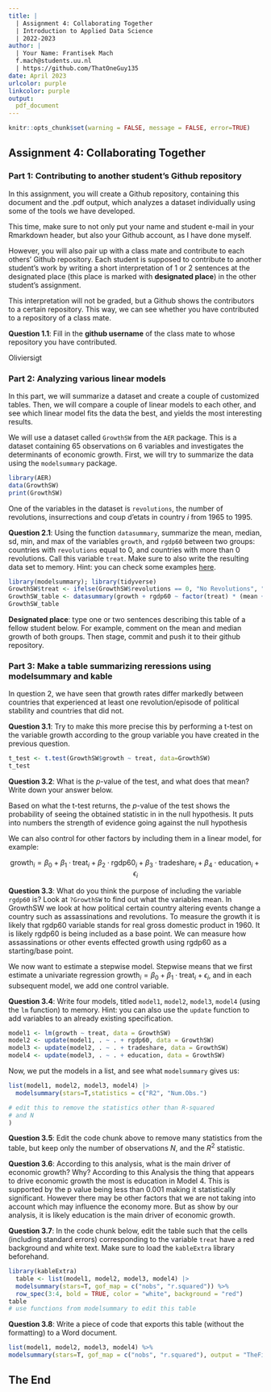```yaml
---
title: | 
  | Assignment 4: Collaborating Together
  | Introduction to Applied Data Science
  | 2022-2023
author: |
  | Your Name: Frantisek Mach
  f.mach@students.uu.nl
  | https://github.com/ThatOneGuy135
date: April 2023
urlcolor: purple
linkcolor: purple
output: 
  pdf_document
---
```


```r
knitr::opts_chunk$set(warning = FALSE, message = FALSE, error=TRUE)
```

## Assignment 4: Collaborating Together 

### Part 1: Contributing to another student's Github repository

In this assignment, you will create a Github repository, containing this document and the .pdf output, which analyzes a dataset individually using some of the tools we have developed. 

This time, make sure to not only put your name and student e-mail in your Rmarkdown header, but also your Github account, as I have done myself. 

However, you will also pair up with a class mate and contribute to each others' Github repository. Each student is supposed to contribute to another student's work by writing a short interpretation of 1 or 2 sentences at the designated place (this place is marked with **designated place**) in the other student's assignment. 

This interpretation will not be graded, but a Github shows the contributors to a certain repository. This way, we can see whether you have contributed to a repository of a class mate. 

**Question 1.1**: Fill in the __github username__ of the class mate to whose repository you have contributed. 

Oliviersigt

### Part 2: Analyzing various linear models

In this part, we will summarize a dataset and create a couple of customized tables. Then, we will compare a couple of linear models to each other, and see which linear model fits the data the best, and yields the most interesting results.

We will use a dataset called `GrowthSW` from the `AER` package. This is a dataset containing 65 observations on 6 variables and investigates the determinants of economic growth. First, we will try to summarize the data using the `modelsummary` package. 

```r
library(AER)
data(GrowthSW)
print(GrowthSW)
```

One of the variables in the dataset is `revolutions`, the number of revolutions, insurrections and coup d'etats in country $i$ from 1965 to 1995.

**Question 2.1**: Using the function `datasummary`, summarize the mean, median, sd, min, and max of the variables `growth`, and `rgdp60` between two groups: countries with `revolutions` equal to 0, and countries with more than 0 revolutions. Call this variable `treat`. Make sure to also write the resulting data set to memory. Hint: you can check some examples [here](https://vincentarelbundock.github.io/modelsummary/articles/datasummary.html#datasummary).

```r
library(modelsummary); library(tidyverse)
GrowthSW$treat <- ifelse(GrowthSW$revolutions == 0, "No Revolutions", "Revolution(s)")
GrowthSW_table <- datasummary(growth + rgdp60 ~ factor(treat) * (mean + median + sd + min + max), data = GrowthSW)
GrowthSW_table
```

**Designated place**: type one or two sentences describing this table of a fellow student below. For example, comment on the mean and median growth of both groups. Then stage, commit and push it to their github repository. 


### Part 3: Make a table summarizing reressions using modelsummary and kable

In question 2, we have seen that growth rates differ markedly between countries that experienced at least one revolution/episode of political stability and countries that did not. 

**Question 3.1**: Try to make this more precise this by performing a t-test on the variable growth according to the group variable you have created in the previous question. 

```r
t_test <- t.test(GrowthSW$growth ~ treat, data=GrowthSW)
t_test
```

**Question 3.2**: What is the $p$-value of the test, and what does that mean? Write down your answer below.

Based on what the t-test returns, the $p$-value of the test shows the probability of seeing the obtained statistic in in the null hypothesis. It puts into numbers the strength of evidence going against the null hypothesis

We can also control for other factors by including them in a linear model, for example:

$$
\text{growth}_i = \beta_0 + \beta_1 \cdot \text{treat}_i + \beta_2 \cdot \text{rgdp60}_i + \beta_3 \cdot \text{tradeshare}_i + \beta_4 \cdot \text{education}_i + \epsilon_i
$$

**Question 3.3**: What do you think the purpose of including the variable `rgdp60` is? Look at `?GrowthSW` to find out what the variables mean. 
In GrowthSW we look at how political certain country altering events change a country such as assassinations and revolutions. To measure the growth it is likely that rgdp60 variable stands for real gross domestic product in 1960. It is likely rgdp60 is being included as a base point. We can measure how assassinations or other events effected growth using rgdp60 as a starting/base point.

We now want to estimate a stepwise model. Stepwise means that we first estimate a univariate regression $\text{growth}_i = \beta_0 + \beta_1 \cdot \text{treat}_i + \epsilon_i$, and in each subsequent model, we add one control variable. 

**Question 3.4**: Write four models, titled `model1`, `model2`, `model3`, `model4` (using the `lm` function) to memory. Hint: you can also use the `update` function to add variables to an already existing specification.

```r
model1 <- lm(growth ~ treat, data = GrowthSW)
model2 <- update(model1, . ~ . + rgdp60, data = GrowthSW)
model3 <- update(model2, . ~ . + tradeshare, data = GrowthSW)
model4 <- update(model3, . ~ . + education, data = GrowthSW)
```

Now, we put the models in a list, and see what `modelsummary` gives us:

```r
list(model1, model2, model3, model4) |>
  modelsummary(stars=T,statistics = c("R2", "Num.Obs.")

# edit this to remove the statistics other than R-squared
# and N
) 

```

**Question 3.5**: Edit the code chunk above to remove many statistics from the table, but keep only the number of observations $N$, and the $R^2$ statistic. 

**Question 3.6**: According to this analysis, what is the main driver of economic growth? Why?
According to this Analysis the thing that appears to drive economic growth the most is education in Model 4. This is supported by the p value being less than 0.001 making it statistically significant. However there may be other factors that we are not taking into account which may influence the economy more. But as show by our analysis, it is likely education is the main driver of economic growth.

**Question 3.7**: In the code chunk below, edit the table such that the cells (including standard errors) corresponding to the variable `treat` have a red background and white text. Make sure to load the `kableExtra` library beforehand.

```r
library(kableExtra)
  table <- list(model1, model2, model3, model4) |>
  modelsummary(stars=T, gof_map = c("nobs", "r.squared")) %>% 
  row_spec(3:4, bold = TRUE, color = "white", background = "red")
table
# use functions from modelsummary to edit this table
```

**Question 3.8**: Write a piece of code that exports this table (without the formatting) to a Word document. 

```r
list(model1, model2, model3, model4) %>% 
modelsummary(stars=T, gof_map = c("nobs", "r.squared"), output = "TheFinalTable.docx")
```

## The End
